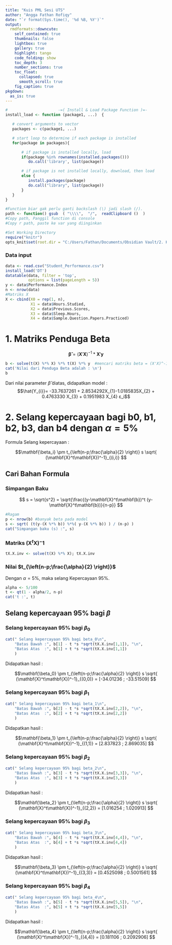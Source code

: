 ```yaml
---
title: "Kuis PML Sesi UTS"
author: "Angga Fathan Rofiqy"
date: "`r format(Sys.time(), '%d %B, %Y')`"
output:
  rmdformats::downcute:
    self_contained: true
    thumbnails: false
    lightbox: true
    gallery: true
    highlight: tango
    code_folding: show
    toc_depth: 3
    number_sections: true
    toc_float:
      collapsed: true
      smooth_scroll: true
    fig_caption: true
pkgdown:
  as_is: true
---
```


```r
#                      -=( Install & Load Package Function )=-
install_load <- function (package1, ...)  {   

   # convert arguments to vector
   packages <- c(package1, ...)

   # start loop to determine if each package is installed
   for(package in packages){

       # if package is installed locally, load
       if(package %in% rownames(installed.packages()))
          do.call('library', list(package))

       # if package is not installed locally, download, then load
       else {
          install.packages(package)
          do.call("library", list(package))
       }
   } 
}
```

```r
#Function biar gak perlu ganti backslash (\) jadi slash (/).
path <- function() gsub  ( "\\\\",  "/",  readClipboard ()  )
#Copy path, Panggil function di console
#Copy r path, paste ke var yang diinginkan
```

```r
#Set Working Directory
require("knitr")
opts_knit$set(root.dir = "C:/Users/Fathan/Documents/Obsidian Vault/2. Kuliah/Smt 5/3. Pengantar Model Linier")
```

\newpage

### Data input

```r
data <- read.csv("Student_Performance.csv")
install_load('DT')
datatable(data, filter = 'top', 
          options = list(pageLength = 5))
y <- data$Performance.Index
n <- nrow(data)
#Matriks X
X <- cbind(X0 = rep(1, n),
           X1 = data$Hours.Studied,
           X2 = data$Previous.Scores,
           X3 = data$Sleep.Hours,
           X4 = data$Sample.Question.Papers.Practiced)
```

# 1. Matriks Penduga Beta

$$
\mathbf{\hat{\beta}} = (\mathbf{X}'\mathbf{X})^{-1}*\mathbf{X}'\mathbf{y}
$$

```r
b <- solve(t(X) %*% X) %*% t(X) %*% y  #mencari matriks beta = (X'X)^-1*X'y
cat('Nilai dari Penduga Beta adalah : \n')
b
```

Dari nilai parameter $\hat{\beta}$ diatas, didapatkan model :$$\hat{Y_{i}}= -33.7637261 + 2.8534292X_{1}-1.0185835X_{2} + 0.4763330 X_{3} + 0.1951983 X_{4} ε_i$$

# 2. Selang kepercayaan bagi b0, b1, b2, b3, dan b4 dengan $\alpha= 5\%$

Formula Selang kepercayaan :

$$\mathbf{\beta_i} \pm t_{\left(n-p;\frac{\alpha}{2} \right)} s \sqrt{ (\mathbf{X}^t\mathbf{X})^-1}_{(i,i)}
$$

## Cari Bahan Formula {.tabset}

### Simpangan Baku

$$
s = \sqrt{s^2} = \sqrt{\frac{(y-\mathbf{X}^t\mathbf{b})^t (y-\mathbf{X}^t\mathbf{b})}{n-p}}
$$

```r
#Ragam 
p <- nrow(b) #banyak beta pada model
s <- sqrt( (t(y-(X %*% b)) %*%( y-(X %*% b)) ) / (n-p) )
cat("Simpangan baku (s) :", s)
```

### Matriks $(\mathbf{X}^t\mathbf{X})^-1$

```r
tX.X.inv <- solve(t(X) %*% X); tX.X.inv
```

### Nilai $t_{\left(n-p;\frac{\alpha}{2} \right)}$

Dengan $\alpha = 5\%$, maka selang Kepercayaan $95\%$.

```r
alpha <- 5/100
t <- qt(1 - alpha/2, n-p)
cat('t :', t)
```

## Selang kepercayaan $95\%$ bagi $\beta$ {.tabset}

### Selang kepercayaan $95\%$ bagi $\beta_0$

```r
cat(" Selang kepercayaan 95% bagi beta_0\n",
    "Batas Bawah :", b[1] - t *s *sqrt(tX.X.inv[1,1]), "\n",
    "Batas Atas  :", b[1] + t *s *sqrt(tX.X.inv[1,1])
    )
```

Didapatkan hasil :

$$\mathbf{\beta_0} \pm t_{\left(n-p;\frac{\alpha}{2} \right)} s \sqrt{ (\mathbf{X}^t\mathbf{X})^-1}_{(0,0)}  = [-34.01236 ; -33.51509]
$$

### Selang kepercayaan $95\%$ bagi $\beta_1$

```r
cat(" Selang kepercayaan 95% bagi beta_1\n",
    "Batas Bawah :", b[2] - t *s *sqrt(tX.X.inv[2,2]), "\n",
    "Batas Atas  :", b[2] + t *s *sqrt(tX.X.inv[2,2])
    )
```

Didapatkan hasil :

$$\mathbf{\beta_1} \pm t_{\left(n-p;\frac{\alpha}{2} \right)} s \sqrt{ (\mathbf{X}^t\mathbf{X})^-1}_{(1,1)}  = [2.837823  ; 2.869035]
$$

### Selang kepercayaan $95\%$ bagi $\beta_2$

```r
cat(" Selang kepercayaan 95% bagi beta_2\n",
    "Batas Bawah :", b[3] - t *s *sqrt(tX.X.inv[3,3]), "\n",
    "Batas Atas  :", b[3] + t *s *sqrt(tX.X.inv[3,3])
    )
```

Didapatkan hasil :

$$\mathbf{\beta_2} \pm t_{\left(n-p;\frac{\alpha}{2} \right)} s \sqrt{ (\mathbf{X}^t\mathbf{X})^-1}_{(2,2)}  = [1.016254  ; 1.020913]
$$

### Selang kepercayaan $95\%$ bagi $\beta_3$

```r
cat(" Selang kepercayaan 95% bagi beta_3\n",
    "Batas Bawah :", b[4] - t *s *sqrt(tX.X.inv[4,4]), "\n",
    "Batas Atas  :", b[4] + t *s *sqrt(tX.X.inv[4,4])
    )
```

Didapatkan hasil :

$$\mathbf{\beta_3} \pm t_{\left(n-p;\frac{\alpha}{2} \right)} s \sqrt{ (\mathbf{X}^t\mathbf{X})^-1}_{(3,3)}  = [0.4525098  ; 0.5001561]
$$

### Selang kepercayaan $95\%$ bagi $\beta_4$

```r
cat(" Selang kepercayaan 95% bagi beta_4\n",
    "Batas Bawah :", b[5] - t *s *sqrt(tX.X.inv[5,5]), "\n",
    "Batas Atas  :", b[5] + t *s *sqrt(tX.X.inv[5,5])
    )
```

Didapatkan hasil :

$$\mathbf{\beta_4} \pm t_{\left(n-p;\frac{\alpha}{2} \right)} s \sqrt{ (\mathbf{X}^t\mathbf{X})^-1}_{(4,4)}  = [0.181106   ;  0.2092906]
$$
